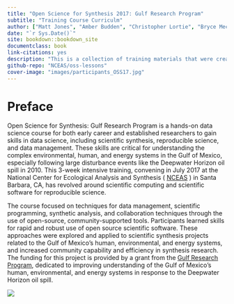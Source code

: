 ```yaml
--- 
title: "Open Science for Synthesis 2017: Gulf Research Program"
subtitle: "Training Course Curriculm"
author: ["Matt Jones", "Amber Budden", "Christopher Lortie", "Bryce Mecum", "Julien Brun", "Leah Wasser", "Tracy Teal"]
date: "`r Sys.Date()`"
site: bookdown::bookdown_site
documentclass: book
link-citations: yes
description: "This is a collection of training materials that were created and used for the Open Science for Synthesis 2017: Gulf Research Program summer training institute, hosted at the National Center for Ecological Analysis and Synthesis on July 2017"
github-repo: "NCEAS/oss-lessons"
cover-image: "images/participants_OSS17.jpg"
---
```


# Preface

Open Science for Synthesis: Gulf Research Program is a hands-on data science course for both early career and established researchers to gain skills in data science, including scientific synthesis, reproducible science, and data management. These skills are critical for understanding the complex environmental, human, and energy systems in the Gulf of Mexico, especially following large disturbance events like the Deepwater Horizon oil spill in 2010. This 3-week intensive training, convening in July 2017 at the National Center for Ecological Analysis and Synthesis ( [NCEAS](https://www.nceas.ucsb.edu) ) in Santa Barbara, CA, has revolved around scientific computing and scientific software for reproducible science.
 
The course focused on techniques for data management, scientific programming, synthetic analysis, and collaboration techniques through the use of open-source, community-supported tools. Participants learned skills for rapid and robust use of open source scientific software. These approaches were explored and applied to scientific synthesis projects related to the Gulf of Mexico’s human, environmental, and energy systems, and increased community capability and efficiency in synthesis research. The funding for this project is provided by a grant from the [Gulf Research Program](http://www.nationalacademies.org/gulf/about/), dedicated to improving understanding of the Gulf of Mexico’s human, environmental, and energy systems in response to the Deepwater Horizon oil spill.

![](images/participants_OSS17.jpg)
<br>
